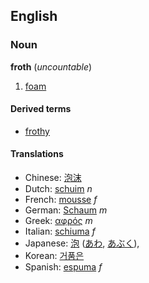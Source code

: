 ==English==
===Noun===
'''froth''' (''uncountable'')

# [[foam]]
====Derived terms====
*[[frothy]]

====Translations====
*Chinese: [[泡沫]]
*Dutch: [[schuim]] ''n''
*French: [[mousse]] ''f''
*German: [[Schaum]] ''m''
*Greek: [[αφρός]] ''m''
*Italian: [[schiuma]] ''f''
*Japanese: [[泡]] ([[あわ]], [[あぶく]]), 
*Korean: [[거품은]]
*Spanish: [[espuma]] ''f''